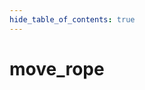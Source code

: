 ```yaml
---
hide_table_of_contents: true
---
```


<!---
!!!!!!
THIS PAGE IS AUTOGENERATED FROM GAME FGD DEFINITIONS!
DO NOT EDIT MANUALLY!
!!!!!!

In order to make edits, you can make an annotation file in /fgd_dump_overrides
-->


# move_rope



<Tabs queryString="game">
    
<TabItem value="cs2" label="Counter-Strike 2">
    <CS2Page />
</TabItem>

<TabItem value="steamvr" label="SteamVR Home">
    <STEAMVRPage />
</TabItem>

<TabItem value="dota2" label="Dota 2">
    <DOTA2Page />
</TabItem>

<TabItem value="hla" label="Half-Life: Alyx">
    <HLAPage />
</TabItem>

</Tabs>

